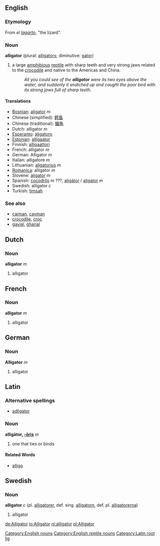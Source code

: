{{Wikipedia}}

==English==
=== Etymology ===
From {{Sp.}} ''el [[lagarto]]'', "the lizard".

===Noun===
[[Category:English nouns]]
[[Category:English reptile nouns]]
'''alligator''' (plural: [[alligators]]; diminutive: [[gator]])

#a large [[amphibious]] [[reptile]] with sharp teeth and very strong jaws related to the [[crocodile]] and native to the Americas and China.
#:''All you could see of the '''alligator''' were its two eyes above the water, and suddenly it snatched up and caught the poor bird with its strong jaws full of sharp teeth''.

====Translations====
*[[Bosnian]]: [[aligator]] ''m''
*Chinese (simplified): [[鳄鱼]]
*Chinese (traditional): [[鱷魚]]
*Dutch: alligator ''m''
*[[Esperanto]]: [[aligatoro]]
*[[Estonian]]: [[alligaator]]
*Finnish: [[alligaattori]]
*French: alligator ''m''
*German: Alligator ''m''
*Italian: alligatore ''m''
*Lithuanian: [[aligatorius]] ''m''
*[[Romanica]]: alligator ''m''
*Slovene: [[aligator]] ''m''
*Spanish: [[cocodrilo]] ''m'' ???, [[aligátor]] / [[aligator]] ''m''
*Swedish: alligator ''c''
*Turkish: [[timsah]]

===See also===
*[[caiman]], [[cayman]]
*[[crocodile]], [[croc]]
*[[gavial]], [[gharial]]

==Dutch==
===Noun===
'''alligator''' ''m''

#alligator

==French==
===Noun===
'''alligator''' ''m''

#alligator

==German==
===Noun===
'''Alligator''' ''m''

#alligator

==Latin==
===Alternative spellings===
*[[adligator]]

===Noun===
[[Category:Latin root lig]]
'''alligātor, [[Wiktionary Appendix:Latin third declension|-ōris]]''' ''m'' 

#one that ties or binds

====Related Words====
*[[alligo]]

==Swedish==
===Noun===
'''alligator''' ''c'' (pl. [[alligatorer]], def. sing. [[alligatorn]], def. pl. [[alligatorerna]])

#alligator

[[de:Alligator]]
[[io:Alligator]]
[[nl:alligator]]
[[pl:Alligator]]